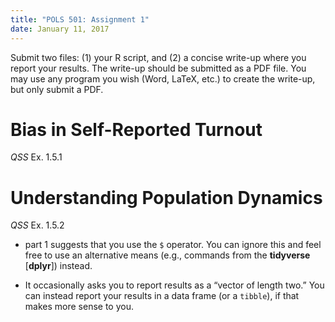 ```yaml
---
title: "POLS 501: Assignment 1"
date: January 11, 2017
---
```


Submit two files: (1) your R script, and (2) a concise write-up where you report your results. The write-up should be submitted as a PDF file. You may use any program you wish (Word, LaTeX, etc.) to create the write-up, but only submit a PDF.


# Bias in Self-Reported Turnout

*QSS* Ex. 1.5.1

# Understanding Population Dynamics

*QSS* Ex. 1.5.2

- part 1 suggests that you use the `$` operator. You can ignore this and feel free to use an alternative means (e.g., commands from the **tidyverse** [**dplyr**]) instead.

- It occasionally asks you to report results as a "vector of length two." You can instead report your results in a data frame (or a `tibble`), if that makes more sense to you.
